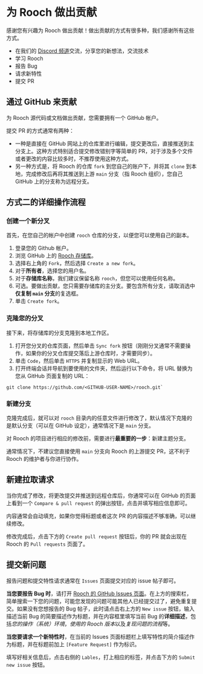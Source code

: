 # 为 Rooch 做出贡献

感谢您有兴趣为 Rooch 做出贡献！做出贡献的方式有很多种，我们感谢所有这些方式。

- 在我们的 [Discord 频道](https://discord.gg/rooch)交流，分享您的新想法，交流技术
- 学习 Rooch
- 报告 Bug
- 请求新特性
- 提交 PR

## 通过 GitHub 来贡献

为 Rooch 源代码或文档做出贡献，您需要拥有一个 GitHub 帐户。

提交 PR 的方式通常有两种：

- 一种是直接在 GitHub 网站上的仓库里进行编辑，提交更改后，直接推送到主分支上。这种方式特别适合提交修改错别字等简单的 PR，对于涉及多个文件或者更改的内容比较多时，不推荐使用这种方式。
- 另一种方式是，将 Rooch 的仓库 `fork` 到您自己的账户下，并将其 `clone` 到本地，完成修改后再将其推送到上游 `main` 分支（指 Rooch 组织），您自己 GitHub 上的分支称为远程分支。

## 方式二的详细操作流程

### 创建一个新分叉

首先，在您自己的帐户中创建 `rooch` 仓库的分支，以便您可以使用自己的副本。

1. 登录您的 Github 帐户。
2. 浏览 GitHub 上的 [Rooch 存储库](https:github.comrooch-networkrooch)。
3. 选择右上角的 `Fork`，然后选择 `Create a new fork`。
4. 对于**所有者**，选择您的用户名。
5. 对于**存储库名称**，我们建议保留名称 `rooch`，但您可以使用任何名称。
6. 可选。要做出贡献，您只需要存储库的主分支。要包含所有分支，请取消选中**仅复制 `main` 分支**的复选框。
7. 单击 `Create fork`。

### 克隆您的分叉

接下来，将存储库的分支克隆到本地工作区。

1. 打开您分叉的仓库页面，然后单击 `Sync fork` 按钮（刚刚分叉通常不需要操作，如果你的分叉仓库提交落后上游仓库时，才需要同步）。
2. 单击 `Code`，然后单击 `HTTPS` 并复制显示的 Web URL。
3. 打开终端会话并导航到要使用的文件夹，然后运行以下命令，将 URL 替换为您从 GitHub 页面复制的 URL：

```shell
git clone https://github.com/<GITHUB-USER-NAME>/rooch.git` 
```

### 新建分支

克隆完成后，就可以对 `rooch` 目录内的任意文件进行修改了，默认情况下克隆的是默认分支（可以在 GitHub 设定），通常情况下是 `main` 分支。

对 Rooch 的项目进行相应的修改前，需要进行**最重要的一步**：新建主题分支。

通常情况下，不建议您直接使用 `main` 分支向 Rooch 的上游提交 PR，这不利于 Rooch 的维护者与你进行协作。


## 新建拉取请求

当你完成了修改，将更改提交并推送到远程仓库后，你通常可以在 GitHub 的页面上看到一个 `Compare & pull request` 的弹出按钮，点击并填写相应信息即可。

内容通常会自动填充，如果你觉得标题或者这次 PR 的内容描述不够准确，可以继续修改。

修改完成后，点击下方的 `Create pull request` 按钮后，你的 PR 就会出现在 Rooch 的 `Pull requests` 页面了。

## 提交新问题

报告问题和提交特性请求通常在 `Issues` 页面提交对应的 issue 帖子即可。

**当您要报告 Bug 时**，请打开 [Rooch 的 GitHub Issues 页面](https://github.com/rooch-network/rooch/issues)。在上方的搜索栏，简单搜索一下您的问题，可能您发现的问题可能其他人已经提交过了，避免重复提交。如果没有您想报告的 Bug 帖子，此时请点击右上方的 `New issue` 按钮，输入描述当前 Bug 的简要描述作为标题，并在内容框里填写当前 Bug 的**详细描述**，包括*您的操作（系统）环境*，*使用的 Rooch 版本*以及*复现问题的流程*等。

**当您要请求一个新特性时**，在当前的 Issues 页面标题栏上填写特性的简介描述作为标题，并在标题前加上 `[Feature Request]` 作为标识。

填写好相关信息后，点击右侧的 `Lables`，打上相应的标签，并点击下方的 `Submit new issue` 按钮。
